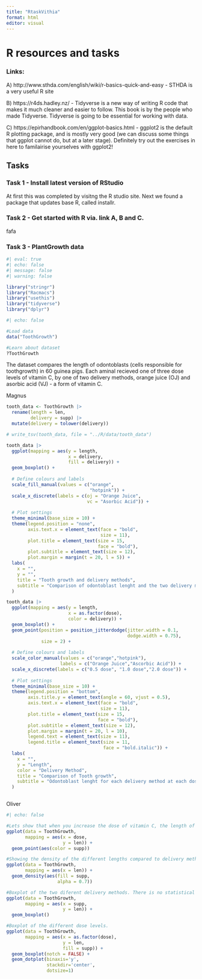 ```yaml
---
title: "RtaskVithia"
format: html
editor: visual
---
```


# R resources and tasks

### Links:

A\) http://www.sthda.com/english/wiki/r-basics-quick-and-easy - STHDA is a very useful R site

B\) https://r4ds.hadley.nz/ - Tidyverse is a new way of writing R code that makes it much cleaner and easier to follow. This book is by the people who made Tidyverse. Tidyverse is going to be essential for working with data.

C\) https://epirhandbook.com/en/ggplot-basics.html - ggplot2 is the default R plotting package, and is mostly very good (we can discuss some things that ggplot cannot do, but at a later stage). Definitely try out the exercises in here to familairise yourselves with ggplot2!

## Tasks

### Task 1 - Install latest version of RStudio

At first this was completed by visitng the R studio site. Next we found a package that updates base R, called installr.

### Task 2 - Get started with R via. link A, B and C.

fafa

### Task 3 - PlantGrowth data

```r
#| eval: true
#| echo: false
#| message: false
#| warning: false

library("stringr")
library("Racmacs")
library("usethis")
library("tidyverse")
library("dplyr")

```

```r
#| echo: false

#Load data
data("ToothGrowth")  

#Learn about dataset
?ToothGrowth
```

The dataset compares the length of odontoblasts (cells responsible for toothgrowth) in 60 guinea pigs. Each aminal recieved one of three dose levels of vitamin C, by one of two delivery methods, orange juice (OJ) and asorbic acid (VJ) - a form of vitamin C.

Magnus

```r
tooth_data <- ToothGrowth |>
  rename(length = len,
         delivery = supp) |>
  mutate(delivery = tolower(delivery))

# write_tsv(tooth_data, file = "../R/data/tooth_data")
```

```r
tooth_data |>
  ggplot(mapping = aes(y = length,
                       x = delivery,
                       fill = delivery)) +
  geom_boxplot() +
  
  # Define colours and labels
  scale_fill_manual(values = c("orange",
                               "hotpink")) +
  scale_x_discrete(labels = c(oj = "Orange Juice", 
                              vc = "Asorbic Acid")) +  
  
  # Plot settings
  theme_minimal(base_size = 10) +
  theme(legend.position = "none",
        axis.text.x = element_text(face = "bold",
                                   size = 11),
        plot.title = element_text(size = 15, 
                                  face = "bold"),
        plot.subtitle = element_text(size = 12),
        plot.margin = margin(t = 20, l = 5)) + 
  labs(
    x = "",
    y = "",
    title = "Tooth growth and delivery methods",
    subtitle = "Comparison of odontoblast lenght and the two delivery methods"
  )

tooth_data |>
  ggplot(mapping = aes(y = length,
                       x = as.factor(dose),
                       color = delivery)) +
  geom_boxplot() +
  geom_point(position = position_jitterdodge(jitter.width = 0.1, 
                                             dodge.width = 0.75), 
             size = 2) +
  
  # Define colours and labels
  scale_color_manual(values = c("orange","hotpink"),
                    labels = c("Orange Juice","Ascorbic Acid")) +
  scale_x_discrete(labels = c("0.5 dose", "1.0 dose","2.0 dose")) +  
  
  # Plot settings
  theme_minimal(base_size = 10) +
  theme(legend.position = "bottom",
        axis.title.y = element_text(angle = 60, vjust = 0.5),
        axis.text.x = element_text(face = "bold",
                                   size = 11),
        plot.title = element_text(size = 15, 
                                  face = "bold"),
        plot.subtitle = element_text(size = 12),
        plot.margin = margin(t = 20, l = 10),
        legend.text = element_text(size = 11),
        legend.title = element_text(size = 11, 
                                    face = "bold.italic")) + 
  labs(
    x = "",
    y = "Length",
    color = "Delivery Method",
    title = "Comparison of Tooth growth",
    subtitle = "Odontoblast lenght for each delivery method at each dose of vitamin C"
  )



```

Oliver

```r
#| echo: false

#Lets show that when you increase the dose of vitamin C, the length of the tooth changes
ggplot(data = ToothGrowth,
       mapping = aes(x = dose,
                     y = len)) +
  geom_point(aes(color = supp))

#Showing the density of the different lengths compared to delivery methods
ggplot(data = ToothGrowth,
       mapping = aes(x = len)) +
  geom_density(aes(fill = supp,
                   alpha = 0.7))

#Boxplot of the two diferent delivery methods. There is no statistical sigificant difference between the two
ggplot(data = ToothGrowth,
       mapping = aes(x = supp, 
                     y = len)) +
  geom_boxplot()

#Boxplot of the different dose levels.
ggplot(data = ToothGrowth,
       mapping = aes(x = as.factor(dose),
                     y = len, 
                     fill = supp)) +
  geom_boxplot(notch = FALSE) + 
  geom_dotplot(binaxis='y', 
               stackdir='center', 
               dotsize=1)
```
